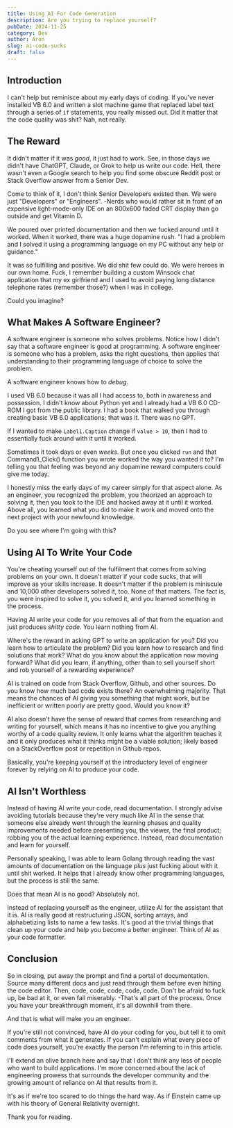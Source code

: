 ```yaml
---
title: Using AI For Code Generation
description: Are you trying to replace yourself?
pubDate: 2024-11-25
category: Dev
author: Aron
slug: ai-code-sucks
draft: false
---
```


## Introduction

I can't help but reminisce about my early days of coding. If you've never installed VB 6.0 and written a slot machine game that replaced label text through a series of `if` statements, you really missed out. Did it matter that the code quality was shit? Nah, not really.

## The Reward

It didn't matter if it was _good_, it just had to work. See, in those days we didn't have ChatGPT, Claude, or Grok to help us write our code. Hell, there wasn't even a Google search to help you find some obscure Reddit post or Stack Overflow answer from a Senior Dev.

Come to think of it, I don't think Senior Developers existed then. We were just "Developers" or "Engineers". -Nerds who would rather sit in front of an expensive light-mode-only IDE on an 800x600 faded CRT display than go outside and get Vitamin D.

We poured over printed documentation and then we fucked around until it worked. When it worked, there was a huge dopamine rush. "I had a problem and I solved it using a programming language on my PC without any help or guidance."

It was so fulfilling and positive. We did shit few could do. We were heroes in our own home. Fuck, I remember building a custom Winsock chat application that my ex girlfriend and I used to avoid paying long distance telephone rates (remember those?) when I was in college.

Could you imagine?

## What Makes A Software Engineer?

A software engineer is someone who solves problems. Notice how I didn't say that a software engineer is good at programming. A software engineer is someone who has a problem, asks the right questions, then applies that understanding to their programming language of choice to solve the problem.

A software engineer knows how to _debug_.

I used VB 6.0 because it was all I had access to, both in awareness and possession. I didn't know about Python yet and I already had a VB 6.0 CD-ROM I got from the public library. I had a book that walked you through creating basic VB 6.0 applications; that was it. There was no GPT.

If I wanted to make `Label1.Caption` change if `value > 10`, then I had to essentially fuck around with it until it worked.

Sometimes it took days or even _weeks_. But once you clicked `run` and that Command1_Click() function you wrote worked the way you wanted it to? I'm telling you that feeling was beyond any dopamine reward computers could give me today.

I honestly miss the early days of my career simply for that aspect alone. As an engineer, you recognized the problem, you theorized an approach to solving it, then you took to the IDE and hacked away at it until it worked. Above all, you learned what you did to make it work and moved onto the next project with your newfound knowledge.

Do you see where I'm going with this?

## Using AI To Write Your Code

You're cheating yourself out of the fulfilment that comes from solving problems on your own. It doesn't matter if your code sucks, that will improve as your skills increase. It doesn't matter if the problem is miniscule and 10,000 other developers solved it, too. None of that matters. The fact is, you were inspired to solve it, you solved it, and you learned something in the process.

Having AI write your code for you removes all of that from the equation and just produces _shitty code_. You learn nothing from AI.

Where's the reward in asking GPT to write an application for you? Did you learn how to articulate the problem? Did you learn how to research and find solutions that work? What do you know about the application now moving forward? What did you learn, if anything, other than to sell yourself short and rob yourself of a rewarding experience?

AI is trained on code from Stack Overflow, Github, and other sources. Do you know how much bad code exists there? An overwhelming majority. That means the chances of AI giving you something that might work, but be inefficient or written poorly are pretty good. Would you know it?

AI also doesn't have the sense of reward that comes from researching and writing for yourself, which means it has no incentive to give you anything worthy of a code quality review. It only learns what the algorithm teaches it and it only produces what it thinks might be a viable solution; likely based on a StackOverflow post or repetition in Github repos.

Basically, you're keeping yourself at the introductory level of engineer forever by relying on AI to produce your code.

## AI Isn't Worthless

Instead of having AI write your code, read documentation. I strongly advise avoiding tutorials because they're very much like AI in the sense that someone else already went through the learning phases and quality improvements needed before presenting you, the viewer, the final product; robbing you of the actual learning experience. Instead, read documentation and learn for yourself.

Personally speaking, I was able to learn Golang through reading the vast amounts of documentation on the language _plus_ just fucking about with it until shit worked. It helps that I already know other programming languages, but the process is still the same.

Does that mean AI is no good? Absolutely not.

Instead of replacing yourself as the engineer, utilize AI for the assistant that it is. AI is really good at restructuring JSON, sorting arrays, and alphabetizing lists to name a few tasks. It's good at the trivial things that clean up your code and help you become a better engineer. Think of AI as your code formatter.

## Conclusion

So in closing, put away the prompt and find a portal of documentation. Source many different docs and just read through them before even hitting the code editor. Then, code, code, code, code, code. Don't be afraid to fuck up, be bad at it, or even fail miserably. -That's all part of the process. Once you have your breakthrough moment, it's all downhill from there.

And that is what will make you an engineer.

If you're still not convinced, have AI do your coding for you, but tell it to omit comments from what it generates. If you can't explain what every piece of code does yourself, you're exactly the person I'm referring to in this article.

I'll extend an olive branch here and say that I don't think any less of people who want to build applications. I'm more concerned about the lack of engineering prowess that surrounds the developer community and the growing amount of reliance on AI that results from it.

It's as if we're too scared to do things the hard way. As if Einstein came up with his theory of General Relativity overnight.

Thank you for reading.

